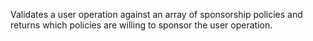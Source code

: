 
Validates a user operation against an array of sponsorship policies and returns which policies are
willing to sponsor the user operation. <CreditCost network="bundler" method="pm_validateSponsorshipPolicies" />
